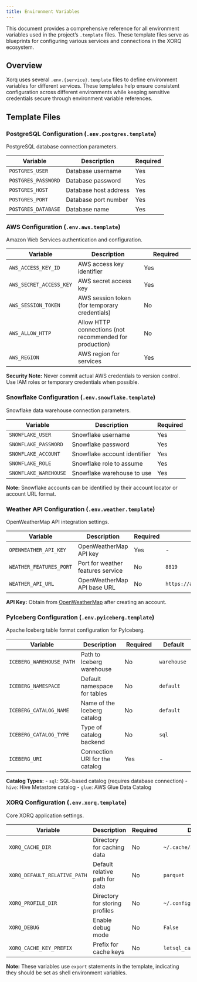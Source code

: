 ```yaml
---
title: Environment Variables 
---
```


This document provides a comprehensive reference for all environment variables used in the project's `.template` files. These template files serve as blueprints for configuring various services and connections in the XORQ ecosystem.

## Overview

Xorq uses several `.env.{service}.template` files to define environment variables for different services. These templates help ensure consistent configuration across different environments while keeping sensitive credentials secure through environment variable references.

## Template Files

### PostgreSQL Configuration (`.env.postgres.template`)

PostgreSQL database connection parameters.

| Variable | Description | Required | 
|----------|-------------|----------|
| `POSTGRES_USER` | Database username | Yes | 
| `POSTGRES_PASSWORD` | Database password | Yes |
| `POSTGRES_HOST` | Database host address | Yes |
| `POSTGRES_PORT` | Database port number | Yes | 
| `POSTGRES_DATABASE` | Database name | Yes |


### AWS Configuration (`.env.aws.template`)

Amazon Web Services authentication and configuration.

| Variable | Description | Required |  
|----------|-------------|----------|
| `AWS_ACCESS_KEY_ID` | AWS access key identifier | Yes |  
| `AWS_SECRET_ACCESS_KEY` | AWS secret access key | Yes |  
| `AWS_SESSION_TOKEN` | AWS session token (for temporary credentials) | No |  
| `AWS_ALLOW_HTTP` | Allow HTTP connections (not recommended for production) | No |  
| `AWS_REGION` | AWS region for services | Yes | 

**Security Note:** Never commit actual AWS credentials to version control. Use IAM roles or temporary credentials when possible.

### Snowflake Configuration (`.env.snowflake.template`)

Snowflake data warehouse connection parameters.

| Variable | Description | Required | 
|----------|-------------|----------|
| `SNOWFLAKE_USER` | Snowflake username | Yes | 
| `SNOWFLAKE_PASSWORD` | Snowflake password | Yes | 
| `SNOWFLAKE_ACCOUNT` | Snowflake account identifier | Yes | 
| `SNOWFLAKE_ROLE` | Snowflake role to assume | Yes | 
| `SNOWFLAKE_WAREHOUSE` | Snowflake warehouse to use | Yes | 

**Note:** Snowflake accounts can be identified by their account locator or account URL format.

### Weather API Configuration (`.env.weather.template`)

OpenWeatherMap API integration settings.

| Variable | Description | Required | Default | 
|----------|-------------|----------|---------|
| `OPENWEATHER_API_KEY` | OpenWeatherMap API key | Yes | - | 
| `WEATHER_FEATURES_PORT` | Port for weather features service | No | `8819` | 
| `WEATHER_API_URL` | OpenWeatherMap API base URL | No | `https://api.openweathermap.org/data/2.5/weather` |

**API Key:** Obtain from [OpenWeatherMap](https://openweathermap.org/api) after creating an account.

### PyIceberg Configuration (`.env.pyiceberg.template`)

Apache Iceberg table format configuration for PyIceberg.

| Variable | Description | Required | Default | 
|----------|-------------|----------|---------|
| `ICEBERG_WAREHOUSE_PATH` | Path to Iceberg warehouse | No | `warehouse` | 
| `ICEBERG_NAMESPACE` | Default namespace for tables | No | `default` | 
| `ICEBERG_CATALOG_NAME` | Name of the Iceberg catalog | No | `default` | 
| `ICEBERG_CATALOG_TYPE` | Type of catalog backend | No | `sql` | 
| `ICEBERG_URI` | Connection URI for the catalog | Yes | - | 

**Catalog Types:**
- `sql`: SQL-based catalog (requires database connection)
- `hive`: Hive Metastore catalog
- `glue`: AWS Glue Data Catalog

### XORQ Configuration (`.env.xorq.template`)

Core XORQ application settings.

| Variable | Description | Required | Default | Example |
|----------|-------------|----------|---------|---------|
| `XORQ_CACHE_DIR` | Directory for caching data | No | `~/.cache/xorq` | 
| `XORQ_DEFAULT_RELATIVE_PATH` | Default relative path for data | No | `parquet` | 
| `XORQ_PROFILE_DIR` | Directory for storing profiles | No | `~/.config/xorq/profiles` | 
| `XORQ_DEBUG` | Enable debug mode | No | `False` | 
| `XORQ_CACHE_KEY_PREFIX` | Prefix for cache keys | No | `letsql_cache-` | 

**Note:** These variables use `export` statements in the template, indicating they should be set as shell environment variables.


